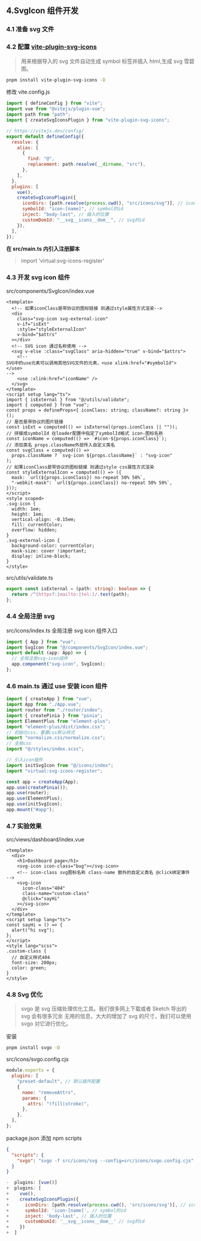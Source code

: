 ## 4.SvgIcon 组件开发

### 4.1 准备 svg 文件

### 4.2 配置 [vite-plugin-svg-icons](https://github.com/vbenjs/vite-plugin-svg-icons)

> 用来根据导入的 svg 文件自动生成 symbol 标签并插入 html,生成 svg 雪碧图。

```bash
pnpm install vite-plugin-svg-icons -D
```

修改 vite.config.js

```js
import { defineConfig } from "vite";
import vue from "@vitejs/plugin-vue";
import path from "path";
import { createSvgIconsPlugin } from "vite-plugin-svg-icons";

// https://vitejs.dev/config/
export default defineConfig({
  resolve: {
    alias: [
      {
        find: "@",
        replacement: path.resolve(__dirname, "src"),
      },
    ],
  },
  plugins: [
    vue(),
    createSvgIconsPlugin({
      iconDirs: [path.resolve(process.cwd(), "src/icons/svg")], // icon存放的目录
      symbolId: "icon-[name]", // symbol的id
      inject: "body-last", // 插入的位置
      customDomId: "__svg__icons__dom__", // svg的id
    }),
  ],
});
```

**在 src/main.ts 内引入注册脚本**

> import 'virtual:svg-icons-register'

### 4.3 开发 svg icon 组件

src/components/SvgIcon/index.vue

```vue
<template>
  <!-- 如果iconClass是带协议的图标链接 则通过style属性方式渲染-->
  <div
    class="svg-icon svg-external-icon"
    v-if="isExt"
    :style="styleExternalIcon"
    v-bind="$attrs"
  ></div>
  <!-- SVG icon 通过名称使用 -->
  <svg v-else :class="svgClass" aria-hidden="true" v-bind="$attrs">
    <!--
SVG中的use元素可以调用其他SVG文件的元素，<use xlink:href="#symbolId">
</use>
-->
    <use :xlink:href="iconName" />
  </svg>
</template>
<script setup lang="ts">
import { isExternal } from "@/utils/validate";
import { computed } from "vue";
const props = defineProps<{ iconClass: string; className?: string }>();
// 是否是带协议的图片链接
const isExt = computed(() => isExternal(props.iconClass || ""));
// 拼接成symbolId 在loader配置中指定了symbolId格式 icon-图标名称
const iconName = computed(() => `#icon-${props.iconClass}`);
// 添加类名 props.className外部传入自定义类名
const svgClass = computed(() =>
  props.className ? `svg-icon ${props.className}` : "svg-icon"
);
// 如果iconClass是带协议的图标链接 则通过style css属性方式渲染
const styleExternalIcon = computed(() => ({
  mask: `url(${props.iconClass}) no-repeat 50% 50%`,
  "-webkit-mask": `url(${props.iconClass}) no-repeat 50% 50%`,
}));
</script>
<style scoped>
.svg-icon {
  width: 1em;
  height: 1em;
  vertical-align: -0.15em;
  fill: currentColor;
  overflow: hidden;
}
.svg-external-icon {
  background-color: currentColor;
  mask-size: cover !important;
  display: inline-block;
}
</style>
```

src/utils/validate.ts

```ts
export const isExternal = (path: string): boolean => {
  return /^(https?:|mailto:|tel:)/.test(path);
};
```

### 4.4 全局注册 svg

src/icons/index.ts 全局注册 svg icon 组件入口

```ts
import { App } from "vue";
import SvgIcon from "@/components/SvgIcon/index.vue";
export default (app: App) => {
  // 全局注册svg-icon组件
  app.component("svg-icon", SvgIcon);
};
```

### 4.6 main.ts 通过 use 安装 icon 组件

```ts
import { createApp } from "vue";
import App from "./App.vue";
import router from "./router/index";
import { createPinia } from "pinia";
import ElementPlus from "element-plus";
import "element-plus/dist/index.css";
// 初始化css，重置css默认样式
import "normalize.css/normalize.css";
// 全局css
import "@/styles/index.scss";

// 引入icon插件
import initSvgIcon from "@/icons/index";
import "virtual:svg-icons-register";

const app = createApp(App);
app.use(createPinia());
app.use(router);
app.use(ElementPlus);
app.use(initSvgIcon);
app.mount("#app");
```

### 4.7 实验效果

src/views/dashboard/index.vue

```vue
<template>
  <div>
    <h1>Dashboard page</h1>
    <svg-icon icon-class="bug"></svg-icon>
    <!-- icon-class svg图标名称 class-name 额外的自定义类名 @click绑定事件 -->
    <svg-icon
      icon-class="404"
      class-name="custom-class"
      @click="sayHi"
    ></svg-icon>
  </div>
</template>
<script setup lang="ts">
const sayHi = () => {
  alert("hi svg");
};
</script>
<style lang="scss">
.custom-class {
  // 自定义样式404
  font-size: 200px;
  color: green;
}
</style>
```

### 4.8 Svg 优化

> svgo 是 svg 压缩处理优化工具。我们很多网上下载或者 Sketch 导出的 svg 会有很多冗余
> 无用的信息，大大的增加了 svg 的尺寸，我们可以使用 svgo 对它进行优化。

安装

```bash
pnpm install svgo -D
```

src/icons/svgo.config.cjs

```js
module.exports = {
  plugins: [
    "preset-default", // 默认插件配置
    {
      name: "removeAttrs",
      params: {
        attrs: "(fill|stroke)",
      },
    },
  ],
};
```

package.json 添加 npm scripts

```json
{
  "scripts": {
    "svgo": "svgo -f src/icons/svg --config=src/icons/svgo.config.cjs"
  }
}
```

```js
-  plugins: [vue()]
+  plugins: [
+    vue(),
+    createSvgIconsPlugin({
+      iconDirs: [path.resolve(process.cwd(), 'src/icons/svg')], // icon存放的目录
+      symbolId: 'icon-[name]', // symbol的id
+      inject: 'body-last', // 插入的位置
+      customDomId: '__svg__icons__dom__' // svg的id
+    })
+  ]
```